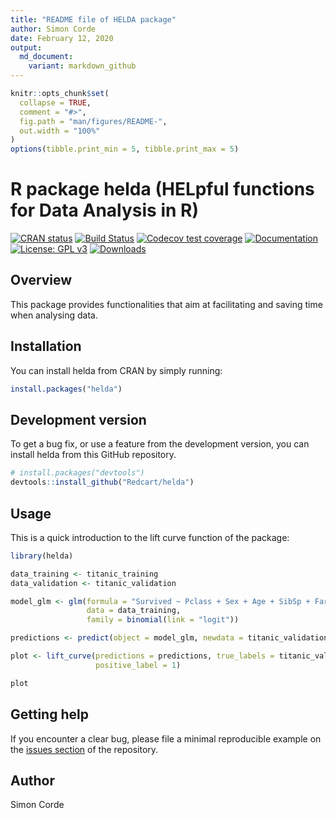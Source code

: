 ```yaml
---
title: "README file of HELDA package"
author: Simon Corde
date: February 12, 2020
output:
  md_document:
    variant: markdown_github
---
```


<!-- README.md is generated from README.Rmd. Please edit that file -->

```r
knitr::opts_chunk$set(
  collapse = TRUE,
  comment = "#>",
  fig.path = "man/figures/README-",
  out.width = "100%"
)
options(tibble.print_min = 5, tibble.print_max = 5)
```

# R package helda (HELpful functions for Data Analysis in R)

<!-- badges: start -->
[![CRAN status](https://www.r-pkg.org/badges/version/helda)](https://CRAN.R-project.org/package=helda)
[![Build Status](https://travis-ci.com/Redcart/helda.svg?branch=master)](https://travis-ci.com/Redcart/helda)
[![Codecov test coverage](https://codecov.io/gh/Redcart/helda/branch/master/graph/badge.svg)](https://codecov.io/gh/Redcart/helda?branch=master)
[![Documentation](https://www.rdocumentation.org/badges/version/helda)](https://www.rdocumentation.org/packages/helda)
[![License: GPL v3](https://img.shields.io/badge/license-GPLv3-blue.svg)](https://www.gnu.org/licenses/gpl-3.0)
[![Downloads](https://cranlogs.r-pkg.org/badges/grand-total/helda)](https://cranlogs.r-pkg.org/badges/grand-total/helda)
<!-- badges: end -->

## Overview

This package provides functionalities that aim at facilitating and saving time when analysing data.

## Installation

You can install helda from CRAN by simply running:
```r
install.packages("helda")
```

## Development version

To get a bug fix, or use a feature from the development version, you can install 
helda from this GitHub repository.

```r
# install.packages("devtools")
devtools::install_github("Redcart/helda")
```

## Usage

This is a quick introduction to the lift curve function of the package:
```r
library(helda)

data_training <- titanic_training
data_validation <- titanic_validation

model_glm <- glm(formula = "Survived ~ Pclass + Sex + Age + SibSp + Fare + Embarked",
                 data = data_training,
                 family = binomial(link = "logit"))

predictions <- predict(object = model_glm, newdata = titanic_validation, type = "response")

plot <- lift_curve(predictions = predictions, true_labels = titanic_validation$Survived, 
                   positive_label = 1)

plot
```

## Getting help

If you encounter a clear bug, please file a minimal reproducible example on the [issues section](https://github.com/Redcart/helda/issues) of the repository.

## Author

Simon Corde

